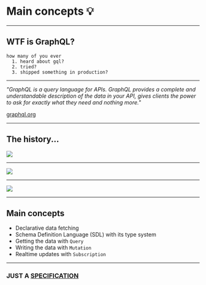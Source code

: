
# Main concepts 💡

---

## WTF is GraphQL?

```notes
how many of you ever
  1. heard about gql?
  2. tried?
  3. shipped something in production?
```

---

_"GraphQL is a query language for APIs. GraphQL provides a complete and understandable description of the data in your API, gives clients the power to ask for exactly what they need and nothing more."_

[graphql.org](https://graphql.org)

---

## The history...

![](https://cdn.cultofmac.com/wp-content/uploads/2012/05/facebookss2.jpg)

---

<Image src="/assets/trend.png" />

---

<Image src="/assets/users.png" />

---

## Main concepts

- Declarative data fetching
- Schema Definition Language (SDL) with its type system
- Getting the data with `Query`
- Writing the data with `Mutation`
- Realtime updates with `Subscription`

---


### JUST A [SPECIFICATION](https://facebook.github.io/graphql/)
